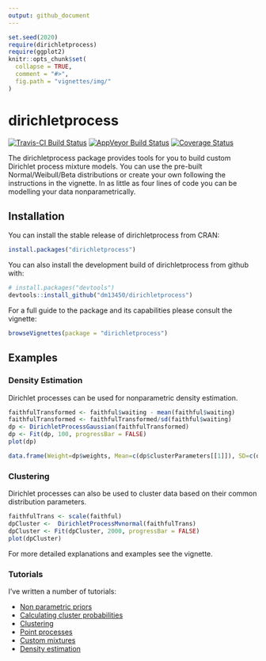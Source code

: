 ```yaml
---
output: github_document
---
```


<!-- README.md is generated from README.Rmd. Please edit that file -->

```r
set.seed(2020)
require(dirichletprocess)
require(ggplot2)
knitr::opts_chunk$set(
  collapse = TRUE,
  comment = "#>",
  fig.path = "vignettes/img/"
)
```

# dirichletprocess

[![Travis-CI Build Status](https://travis-ci.org/dm13450/dirichletprocess.svg?branch=master)](https://travis-ci.org/dm13450/dirichletprocess)
[![AppVeyor Build Status](https://ci.appveyor.com/api/projects/status/github/dm13450/dirichletprocess?branch=master&svg=true)](https://ci.appveyor.com/project/dm13450/dirichletprocess)
[![Coverage Status](https://codecov.io/gh/dm13450/dirichletprocess/branch/master/graph/badge.svg)](https://codecov.io/gh/dm13450/dirichletprocess)

The dirichletprocess package provides tools for you to build custom Dirichlet process mixture models. You can use the pre-built Normal/Weibull/Beta distributions or create your own following the instructions in the vignette. In as little as four lines of code you can be modelling your data nonparametrically.

## Installation

You can install the stable release of dirichletprocess from CRAN:

```r
install.packages("dirichletprocess")
```

You can also install the development build of dirichletprocess from github with:

```r
# install.packages("devtools")
devtools::install_github("dm13450/dirichletprocess")
```

For a full guide to the package and its capabilities please consult the vignette:

```r
browseVignettes(package = "dirichletprocess")
```

## Examples

### Density Estimation

Dirichlet processes can be used for nonparametric density estimation. 

```r
faithfulTransformed <- faithful$waiting - mean(faithful$waiting)
faithfulTransformed <- faithfulTransformed/sd(faithful$waiting)
dp <- DirichletProcessGaussian(faithfulTransformed)
dp <- Fit(dp, 100, progressBar = FALSE)
plot(dp)
```

```r
data.frame(Weight=dp$weights, Mean=c(dp$clusterParameters[[1]]), SD=c(dp$clusterParameters[[1]]))
```


### Clustering

Dirichlet processes can also be used to cluster data based on their common distribution parameters. 

```r
faithfulTrans <- scale(faithful)
dpCluster <-  DirichletProcessMvnormal(faithfulTrans)
dpCluster <- Fit(dpCluster, 2000, progressBar = FALSE)
plot(dpCluster)
```

For more detailed explanations and examples see the vignette.

### Tutorials

I've written a number of tutorials: 

* [Non parametric priors](http://dm13450.github.io/2019/02/22/Nonparametric-Prior.html)
* [Calculating cluster probabilities](http://dm13450.github.io/2018/11/21/Cluster-Probabilities.html)
* [Clustering](http://dm13450.github.io/2018/05/30/Clustering.html)
* [Point processes](http://dm13450.github.io/2018/03/08/dirichletprocess-pointprocess.html)
* [Custom mixtures](http://dm13450.github.io/2018/02/21/Custom-Distributions-Conjugate.html)
* [Density estimation](http://dm13450.github.io/2018/02/01/Dirichlet-Density.html)




